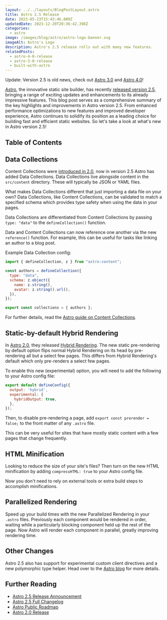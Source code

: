 ```yaml
---
layout: ../../layouts/BlogPostLayout.astro
title: Astro 2.5 Release
date: 2023-05-23T15:43:46.000Z
updatedDate: 2023-12-20T20:36:42.398Z
categories:
  - astro
image: /images/blog/astro/astro-logo-banner.svg
imageAlt: Astro's Logo
description: Astro's 2.5 release rolls out with many new features.
relatedPosts:
  - astro-4-0-release
  - astro-3-0-release
  - built-with-astro
---
```

Update: Version 2.5 is old news, check out [Astro 3.0](../astro-3-0-release/) and [Astro 4.0](../astro-4-0-release/)!

[Astro](../astro/), the innovative static site builder, has recently [released version 2.5](https://astro.build/blog/astro-250/),
bringing a range of exciting updates and enhancements to its already impressive features.
This blog post serves as a comprehensive summary of the key highlights and improvements
in Astro version 2.5. From enhanced performance optimizations to new features
and improved developer experience, Astro continues to solidify its position as a
leading choice for building fast and efficient static websites. So let's take a
look at what's new in Astro version 2.5!

## Table of Contents

## Data Collections

Content Collections were [introduced in 2.0](../astro-2-0-release/), now in version
2.5 Astro has added Data Collections. Data Collections live alongside content
in the `src/content` directory. These will typically be JSON or YAML files.

What makes Data Collections different that just importing a data file on your own?
Data Collections, like Content Collections, can be validated to match a specified
schema which provides type safety when using the data in your pages.

Data Collections are differentiated from Content Collections by passing
`type: "data"` to the `defineCollection()` function.

Data and Content Collections can now reference one another via the new `reference()`
function. For example, this can be useful for tasks like linking an author
to a blog post.

Example Data Collection config:

```javascript
import { defineCollection, z } from "astro:content";

const authors = defineCollection({
  type: "data",
  schema: z.object({
    name: z.string(),
    avatar: z.string().url(),
  }),
});

export const collections = { authors };
```

For further details, read the [Astro guide on Content Collections](https://docs.astro.build/en/guides/content-collections/).

## Static-by-default Hybrid Rendering

In [Astro 2.0](../astro-2-0-release/), they released [Hybrid Rendering](https://docs.astro.build/en/guides/server-side-rendering/#hybrid-rendering).
The new static pre-rendering by default option flips normal Hybrid Rendering on
its head by pre-rendering all but a select few pages. This differs from Hybrid
Rendering's default which only pre-renders a select few pages.

To enable this new (experimental) option, you will need to add the following to
your Astro config file:

```javascript
export default defineConfig({
  output: 'hybrid',
  experimental: {
    hybridOutput: true,
  },
});
```

Then, to disable pre-rendering a page, add `export const prerender = false;`
to the front matter of any `.astro` file.

This can be very useful for sites that have mostly static content with a few
pages that change frequently.

<RandomSupport />

## HTML Minification

Looking to reduce the size of your site's files? Then turn on the new HTML
minification by adding `compressHTML: true` to your Astro config file.

Now you don't need to rely on external tools or extra build steps to accomplish
minifications.

## Parallelized Rendering

Speed up your build times with the new Parallelized Rendering in your `.astro`
files. Previously each component would be rendered in order, waiting while a
particularly blocking component held up the rest of the page. Now Astro
will render each component in parallel, greatly improving rendering time.

## Other Changes

Astro 2.5 also has support for experimental custom client directives and
a new polymorphic type helper. Head over to the [Astro blog](https://astro.build/blog/astro-250/)
for more details.

## Further Reading

- [Astro 2.5 Release Announcement](https://astro.build/blog/astro-250/)
- [Astro 2.5 Full Changelog](https://github.com/withastro/astro/pull/7090)
- [Astro Public Roadmap](https://github.com/orgs/withastro/projects/11/views/1)
- [Astro 2.0 Release](../astro-2-0-release/)
